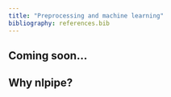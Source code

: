 ```yaml
---
title: "Preprocessing and machine learning"
bibliography: references.bib
---
```


::: {.callout-important}
# Coming soon...
:::

## Why nlpipe?

<!-- - run on server hardware -->
<!-- - non consumptive research: can offer people that their data is preprocessed in amcat without them having access to the fulltext column -->
